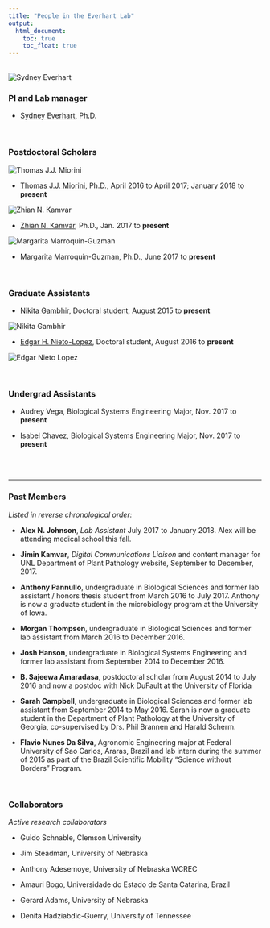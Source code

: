 ```yaml
---
title: "People in the Everhart Lab"
output:
  html_document:
    toc: true
    toc_float: true
---
```


<br>
![](images/SydneyEverhart.JPG "Sydney Everhart"){.custom_circle .grow .bwcol}

### PI and Lab manager

- <a href="sydney-everhart.html"> Sydney Everhart</a>, Ph.D.

<br>


### Postdoctoral Scholars


![](images/ThomasMiorini_InoculatingFlowers.JPG "Thomas J.J. Miorini"){.custom_circle .grow .bwcol}

- <a href="https://plantpathology.unl.edu/thomas-justo-miorini">Thomas J.J. Miorini</a>, Ph.D., April 2016 to April 2017; January 2018 to **present**

![](images/ZhianKamvar2017.jpg "Zhian N. Kamvar"){.custom_circle .grow .bwcol}

- <a href="https://zkamvar.github.io/"> Zhian N. Kamvar</a>, Ph.D., Jan. 2017 to **present**

![](images/MargaritaMarroquin-Guzman_2017.jpeg "Margarita Marroquin-Guzman"){.custom_circle .bwcol .grow}

- Margarita Marroquin-Guzman, Ph.D., June 2017 to **present**


<br>

### Graduate Assistants

- <a href="https://plantpathology.unl.edu/nikita-gambhir"> Nikita Gambhir</a>, Doctoral student, August 2015 to **present**

![](images/NikitaGambhir2016.JPG "Nikita Gambhir"){.custom_circle .grow .bwcol}

- <a href="https://www.researchgate.net/profile/Edgar_Nieto_Lopez2"> Edgar H. Nieto-Lopez</a>, Doctoral student, August 2016 to **present**

![](images/EdgarNieto2017.jpg "Edgar Nieto Lopez"){.custom_circle .grow .bwcol}


<br>


### Undergrad Assistants

- Audrey Vega, Biological Systems Engineering Major, Nov. 2017 to **present**

- Isabel Chavez, Biological Systems Engineering Major, Nov. 2017 to **present**

<br>
<br>

---

### Past Members 

*Listed in reverse chronological order:*

- **Alex N. Johnson**, *Lab Assistant* July 2017 to January 2018. Alex will be attending medical school this fall.

- **Jimin Kamvar**, *Digital Communications Liaison* and content manager for UNL Department of Plant Pathology website, September to December, 2017.

- **Anthony Pannullo**, undergraduate in Biological Sciences and former lab assistant / honors thesis student from March 2016 to July 2017.  Anthony is now a graduate student in the microbiology program at the University of Iowa.

- **Morgan Thompsen**, undergraduate in Biological Sciences and former lab assistant from March 2016 to December 2016.

- **Josh Hanson**, undergraduate in Biological Systems Engineering and former lab assistant from September 2014 to December 2016.

- **B. Sajeewa Amaradasa**, postdoctoral scholar from August 2014 to July 2016 and now a postdoc with Nick DuFault at the University of Florida

- **Sarah Campbell**, undergraduate in Biological Sciences and former lab assistant from September 2014 to May 2016. Sarah is now a graduate student in the Department of Plant Pathology at the University of Georgia, co-supervised by Drs. Phil Brannen and Harald Scherm.

- **Flavio Nunes Da Silva**, Agronomic Engineering major at Federal University of Sao Carlos, Araras, Brazil and lab intern during the summer of 2015 as part of the Brazil Scientific Mobility "Science without Borders" Program.

<br>

### Collaborators

*Active research collaborators*

- Guido Schnable, Clemson University

- Jim Steadman, University of Nebraska

- Anthony Adesemoye, University of Nebraska WCREC

- Amauri Bogo, Universidade do Estado de Santa Catarina, Brazil

- Gerard Adams, University of Nebraska

- Denita Hadziabdic-Guerry, University of Tennessee
